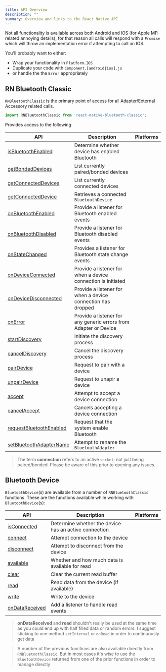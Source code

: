 ```yaml
---
title: API Overview
description: ""
summary: Overview and links to the React Native API
---
```



Not all functionality is available across both Android and IOS (for Apple MFi related annoying details); for that reason all calls will respond with a `Promise` which will throw an implementation error if attempting to call on IOS.

You'll probably want to either:

- Wrap your functionality in `Platform.IOS`
- Duplicate your code with `Component.[android|ios].js`
- or handle the the `Error` appropriately

## RN Bluetooth Classic

`RNBluetoothClassic` is the primary point of access for all Adapter/External Accessory related calls.

```javascript
import RNBluetoothClassic from 'react-native-bluetooth-classic';
```

Provides access to the following:

| API | Description | Platforms |
| --- | --- | --- | 
| [isBluetoothEnabled]() | Determine whether device has enabled Bluetooth | <IoLogoAndroid/> <IoLogoApple/> |
| [getBondedDevices]() | List currently paired/bonded devices | <IoLogoAndroid/> <IoLogoApple/> |
| [getConnectedDevices]() | List currently connected devices | <IoLogoAndroid/> <IoLogoApple/> |
| [getConnectedDevice]() | Retrieves a connected `BluetoothDevice` | <IoLogoAndroid/> <IoLogoApple/> |
| [onBluetoothEnabled]() | Provide a listener for Bluetooth enabled events | <IoLogoAndroid/> <IoLogoApple/> |
| [onBluetoothDisabled]() | Provide a listener for Bluetooth disabled events | <IoLogoAndroid/> <IoLogoApple/> |
| [onStateChanged]() | Provides a listener for Bluetooth state change events | <IoLogoAndroid/> <IoLogoApple/> |
| [onDeviceConnected]() | Provide a listener for when a device connection is initiated | <IoLogoAndroid/> <IoLogoApple/> |
| [onDeviceDisconnected]() | Provide a listener for when a device connection has dropped | <IoLogoAndroid/> <IoLogoApple/> |
| [onError]() | Provide a listener for any generic errors from Adapter or Device | <IoLogoAndroid/> <IoLogoApple/> |
| [startDiscovery]() | Initiate the discovery process | <IoLogoAndroid/> |
| [cancelDiscovery]() | Cancel the discovery process | <IoLogoAndroid/> |
| [pairDevice]() | Request to pair with a device | <IoLogoAndroid/> |
| [unpairDevice]() | Request to unapir a device | <IoLogoAndroid/> |
| [accept]() | Attempt to accept a device connection | <IoLogoAndroid/> |
| [cancelAccept]() | Cancels accepting a device connection | <IoLogoAndroid/> |
| [requestBluetoothEnabled]() | Request that the system enable Bluetooth | <IoLogoAndroid/> |
| [setBluetoothAdapterName]() | Attempt to rename the `BluetoothAdapter` | <IoLogoAndroid/> |

> The term **connection** refers to an active `socket`; not just being paired/bonded.  Please be aware of this prior to opening any issues.

## Bluetooth Device

`BluetoothDevice`(s) are available from a number of `RNBluetoothClassic` functions.  These are the functions available while working with `BluetoothDevice`(s):

| API | Description | Platforms |
| --- | --- | --- | 
| [isConnected]() | Determine whether the device has an active connection | <IoLogoAndroid/> <IoLogoApple/> |
| [connect]() | Attempt connection to the device | <IoLogoAndroid/> <IoLogoApple/> |
| [disconnect]() | Attempt to disconnect from the device | <IoLogoAndroid/> <IoLogoApple/> |
| [available]() | Whether and how much data is available for read | <IoLogoAndroid/> <IoLogoApple/> |
| [clear]() | Clear the current read buffer | <IoLogoAndroid/> <IoLogoApple/> |
| [read]() | Read data from the device (if available) | <IoLogoAndroid/> <IoLogoApple/> |
| [write]() | Write to the device | <IoLogoAndroid/> <IoLogoApple/> |
| [onDataReceived]() | Add a listener to handle read events | <IoLogoAndroid/> <IoLogoApple/> |

> **onDataReceived** and **read** shouldn't really be used at the same time as you could end up with half filled data or random errors.  I suggest sticking to one method `setInterval` or `onRead` in order to continuously get data

> A number of the previous functions are also available directly from `RNBluetoothClassic`.  But in most cases it's wise to use the `BluetoothDevice` returned from one of the prior functions in order to manage directly